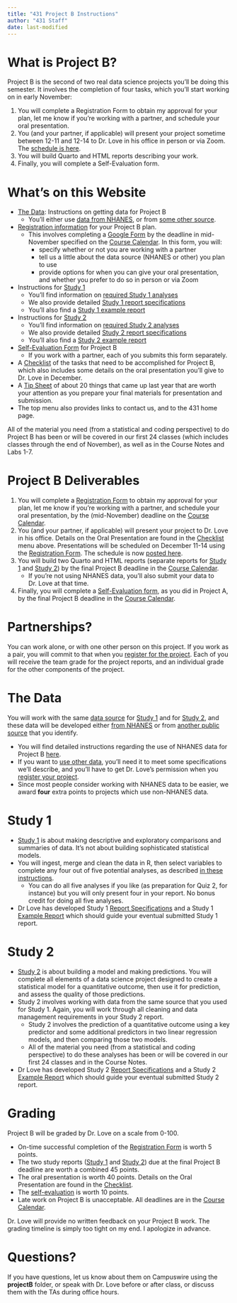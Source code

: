 ```yaml
---
title: "431 Project B Instructions"
author: "431 Staff"
date: last-modified
---
```


# What is Project B?

Project B is the second of two real data science projects you'll be doing this semester. It involves the completion of four tasks, which you’ll start working on in early November:

1. You will complete a Registration Form to obtain my approval for your plan, let me know if you’re working with a partner, and schedule your oral presentation.
2. You (and your partner, if applicable) will present your project sometime between 12-11 and 12-14 to Dr. Love in his office in person or via Zoom. The [schedule is here](https://github.com/THOMASELOVE/431-classes-2023/blob/main/projB/schedule.md).
3. You will build Quarto and HTML reports describing your work.
4. Finally, you will complete a Self-Evaluation form.

# What's on this Website

- [The Data](data1.qmd): Instructions on getting data for Project B
    - You'll either use [data from NHANES](data2.qmd), or from [some other source](data3.qmd).
- [Registration information](register.qmd) for your Project B plan.
    - This involves completing a [Google Form](https://bit.ly/431-projB-registration-2023) by the deadline in mid-November specified on the [Course Calendar](https://thomaselove.github.io/431-2023/calendar.html). In this form, you will:
      - specify whether or not you are working with a partner
      - tell us a little about the data source (NHANES or other) you plan to use
      - provide options for when you can give your oral presentation, and whether you prefer to do so in person or via Zoom
- Instructions for [Study 1](study1a.qmd)
    - You'll find information on [required Study 1 analyses](study1a.qmd)
    - We also provide detailed [Study 1 report specifications](study1b.qmd)
    - You'll also find a [Study 1 example report](study1c.qmd)
- Instructions for [Study 2](study2a.qmd)
    - You'll find information on [required Study 2 analyses](study2a.qmd)
    - We also provide detailed [Study 2 report specifications](study2b.qmd)
    - You'll also find a [Study 2 example report](study2c.qmd)
- [Self-Evaluation Form](self_eval.qmd) for Project B 
    - If you work with a partner, each of you submits this form separately.
- A [Checklist](checklist.qmd) of the tasks that need to be accomplished for Project B, which also includes some details on the oral presentation you'll give to Dr. Love in December.
- A [Tip Sheet](tipsheet.qmd) of about 20 things that came up last year that are worth your attention as you prepare your final materials for presentation and submission.
- The top menu also provides links to contact us, and to the 431 home page.

All of the material you need (from a statistical and coding perspective) to do Project B has been or will be covered in our first 24 classes (which includes classes through the end of November), as well as in the Course Notes and Labs 1-7.

# Project B Deliverables

1. You will complete a [Registration Form](register.qmd) to obtain my approval for your plan, let me know if you're working with a partner, and schedule your oral presentation, by the (mid-November) deadline on the [Course Calendar](https://thomaselove.github.io/431-2023/calendar.html).
2. You (and your partner, if applicable) will present your project to Dr. Love in his office. Details on the Oral Presentation are found in the [Checklist](checklist.qmd) menu above. Presentations will be scheduled on December 11-14 using the [Registration Form](register.qmd). The schedule is now [posted here](https://github.com/THOMASELOVE/431-classes-2023/blob/main/projB/schedule.md).
3. You will build two Quarto and HTML reports (separate reports for [Study 1](study1a.qmd) and [Study 2](study2a.qmd)) by the final Project B deadline in the [Course Calendar](https://thomaselove.github.io/431-2023/calendar.html).
    - If you're not using NHANES data, you'll also submit your data to Dr. Love at that time.
4. Finally, you will complete a [Self-Evaluation form](self_eval.qmd), as you did in Project A, by the final Project B deadline in the [Course Calendar](https://thomaselove.github.io/431-2023/calendar.html).

# Partnerships?

You can work alone, or with one other person on this project. If you work as a pair, you will commit to that when you [register for the project](register.qmd). Each of you will receive the team grade for the project reports, and an individual grade for the other components of the project.

# The Data

You will work with the same [data source](data1.qmd) for [Study 1](study1a.qmd) and for [Study 2](study2a.qmd), and these data will be developed either [from NHANES](data2.qmd) or from [another public source](data3.qmd) that you identify.

- You will find detailed instructions regarding the use of NHANES data for Project B [here](data2.qmd).
- If you want to [use other data](data3.qmd), you'll need it to meet some specifications we'll describe, and you'll have to get Dr. Love's permission when you [register your project](register.qmd). 
- Since most people consider working with NHANES data to be easier, we award **four** extra points to projects which use non-NHANES data.

# Study 1

- [Study 1](study1a.qmd) is about making descriptive and exploratory comparisons and summaries of data. It's not about building sophisticated statistical models.
- You will ingest, merge and clean the data in R, then select variables to complete any four out of five potential analyses, as described [in these instructions](study1a.qmd). 
    - You can do all five analyses if you like (as preparation for Quiz 2, for instance) but you will only present four in your report. No bonus credit for doing all five analyses.
- Dr Love has developed Study 1 [Report Specifications](study1b.qmd) and a Study 1 [Example Report](study1c.qmd) which should guide your eventual submitted Study 1 report.

# Study 2

- [Study 2](study2a.qmd) is about building a model and making predictions. You will complete all elements of a data science project designed to create a statistical model for a quantitative outcome, then use it for prediction, and assess the quality of those predictions.
- Study 2 involves working with data from the same source that you used for Study 1. Again, you will work through all cleaning and data management requirements in your Study 2 report.
    - Study 2 involves the prediction of a quantitative outcome using a key predictor and some additional predictors in two linear regression models, and then comparing those two models.
    - All of the material you need (from a statistical and coding perspective) to do these analyses has been or will be covered in our first 24 classes and in the Course Notes.
- Dr Love has developed Study 2 [Report Specifications](study2b.qmd) and a Study 2 [Example Report](study2c.qmd) which should guide your eventual submitted Study 2 report.

# Grading

Project B will be graded by Dr. Love on a scale from 0-100.

- On-time successful completion of the [Registration Form](register.qmd) is worth 5 points.
- The two study reports ([Study 1](study1b.qmd) and [Study 2](study2b.qmd)) due at the final Project B deadline are worth a combined 45 points.
- The oral presentation is worth 40 points. Details on the Oral Presentation are found in the [Checklist](checklist.qmd).
- The [self-evaluation](self_eval.qmd) is worth 10 points.
- Late work on Project B is unacceptable. All deadlines are in the [Course Calendar](https://thomaselove.github.io/431-2023/calendar.html).

Dr. Love will provide no written feedback on your Project B work. The grading timeline is simply too tight on my end. I apologize in advance.

# Questions?

If you have questions, let us know about them on Campuswire using the **projectB** folder, or speak with Dr. Love before or after class, or discuss them with the TAs during office hours.

